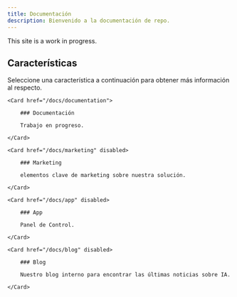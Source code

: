 ```yaml
---
title: Documentación
description: Bienvenido a la documentación de repo.
---
```


<Callout>
    This site is a work in progress.
</Callout>

## Características

Seleccione una característica a continuación para obtener más información al respecto.

<div className="grid sm:grid-cols-2 gap-4 mt-6">

```
<Card href="/docs/documentation">

    ### Documentación

    Trabajo en progreso.

</Card>

<Card href="/docs/marketing" disabled>

    ### Marketing

    elementos clave de marketing sobre nuestra solución.

</Card>

<Card href="/docs/app" disabled>

    ### App

    Panel de Control.

</Card>

<Card href="/docs/blog" disabled>

    ### Blog

    Nuestro blog interno para encontrar las últimas noticias sobre IA.

</Card>
```

</div>
